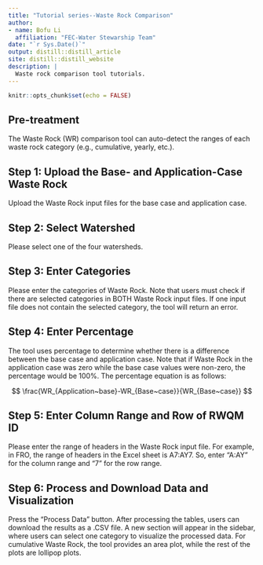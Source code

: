 ```yaml
---
title: "Tutorial series--Waste Rock Comparison"
author:
- name: Bofu Li
  affiliation: "FEC-Water Stewarship Team"
date: "`r Sys.Date()`"
output: distill::distill_article
site: distill::distill_website
description: |
  Waste rock comparison tool tutorials.
---
```


```r
knitr::opts_chunk$set(echo = FALSE)
```

## Pre-treatment

The Waste Rock (WR) comparison tool can auto-detect the ranges of each waste rock category (e.g., cumulative, yearly, etc.).

## Step 1: Upload the Base- and Application-Case Waste Rock

Upload the Waste Rock input files for the base case and application case.

## Step 2: Select Watershed

Please select one of the four watersheds.

## Step 3: Enter Categories

Please enter the categories of Waste Rock. Note that users must check if there are selected categories in BOTH Waste Rock input files. If one input file does not contain the selected category, the tool will return an error.

## Step 4: Enter Percentage

The tool uses percentage to determine whether there is a difference between the base case and application case. Note that if Waste Rock in the application case was zero while the base case values were non-zero, the percentage would be 100%. The percentage equation is as follows:

$$
                 \frac{WR_{Application~base}-WR_{Base~case}}{WR_{Base~case}}
$$

## Step 5: Enter Column Range and Row of RWQM ID

Please enter the range of headers in the Waste Rock input file. For example, in FRO, the range of headers in the Excel sheet is A7:AY7. So, enter "A:AY" for the column range and "7" for the row range.

## Step 6: Process and Download Data and Visualization

Press the "Process Data" button. After processing the tables, users can download the results as a .CSV file. A new section will appear in the sidebar, where users can select one category to visualize the processed data. For cumulative Waste Rock, the tool provides an area plot, while the rest of the plots are lollipop plots.








